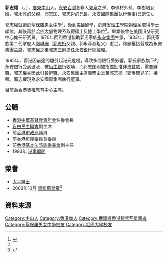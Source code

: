 '''郭志權''' {{SBSHK}}{{JP}}（{{lang-en|Philip Kwok}}，{{bd|1938年|}}），[[廣東|廣東]][[中山市|中山]]人。[[永安百貨|永安百貨]]創辦人[[郭泉_(商人)|郭泉]]之孫、李佩材外孫、李樹培女婿，[[郭永淳|郭永淳]]的父親、郭志匡、郭志舜的兄長，[[永安國際集團|永安國際集團]][[執行董事|執行董事]](已退任)。

郭志權就讀於[[聖保羅男女中學|聖保羅男女中學]]<ref name="郭琳褒博士兩位公子 郭志權郭志匡 榮獲博士榮銜">{{cite news |title=郭琳褒博士兩位公子 郭志權郭志匡 榮獲博士榮銜 |url=https://mmis.hkpl.gov.hk/coverpage/-/coverpage/view?_coverpage_WAR_mmisportalportlet_hsf=%E7%95%A2%E6%A5%AD%E7%A6%AE&_coverpage_WAR_mmisportalportlet_actual_q=%28%20verbatim_dc.collection%3A%28%22Old%5C%20HK%5C%20Newspapers%22%29%20%29%20AND+%28%20%28%20allTermsMandatory%3A%28true%29%20OR+all_dc.title%3A%28%E7%95%A2%E6%A5%AD%E7%A6%AE%29%20OR+all_dc.creator%3A%28%E7%95%A2%E6%A5%AD%E7%A6%AE%29%20OR+all_dc.contributor%3A%28%E7%95%A2%E6%A5%AD%E7%A6%AE%29%20OR+all_dc.subject%3A%28%E7%95%A2%E6%A5%AD%E7%A6%AE%29%20OR+fulltext%3A%28%E7%95%A2%E6%A5%AD%E7%A6%AE%29%20OR+all_dc.description%3A%28%E7%95%A2%E6%A5%AD%E7%A6%AE%29%20%29%20%29&_coverpage_WAR_mmisportalportlet_sort_field=dc.publicationdate_bsort&p_r_p_-1078056564_c=QF757YsWv5%2BakvA8rFW5EixNi4cveGHS&_coverpage_WAR_mmisportalportlet_o=1010&_coverpage_WAR_mmisportalportlet_sort_order=desc&_coverpage_WAR_mmisportalportlet_filter=dc.publicationdate_dt%3A%5B1960-01-01T00%3A00%3A00Z+TO+1969-12-31T15%3A59%3A59Z%5D |page=14 |language= |publisher=華僑日報 | date=1965-07-10 |accessdate=2022-04-21 |quote= }}</ref>，後到[[美國|美國]]留學，於[[麻省理工學院|麻省理工學院]][[物理|物理]]系取得學士學位，其後再於[[哈佛大學|哈佛大學]]物理系取得[[碩士|碩士]]及[[博士|博士]]學位<ref name="郭琳褒博士兩位公子 郭志權郭志匡 榮獲博士榮銜" />。畢業後曾在[[美國|美國]][[IBM|IBM]]研究中心擔任研究員。1970年回到香港協助郭氏家族[[永安集團|永安集團]]生意，1983年，郭氏家族第二代掌舵人[[郭琳珊|郭琳珊]]（[[郭志桁|郭志桁]]父親、郭永淳叔祖父）逝世，郭志權接替成為永安集團主席，郭志權之弟[[郭志匡|郭志匡]]則擔任[[永安銀行|永安銀行]]總經理。

1985年，香港因前途問題引起港元危機，導致多間銀行受影響，郭氏家族旗下的永安銀行受到波及，被[[恒生銀行|恒生銀行]]收購，而郭志匡則被指控批准非法[[貸款|貸款]]，需要辭職，郭志權亦因此引咎辭職，永安集團主席職務由堂弟[[郭志樑|郭志樑]]（郭琳珊兒子）接替。郭志權現為永安國際集團執行董事。

目前為香港智權教育中心主席。

==公職==
*[[香港中華基督教青年會|香港中華基督教青年會]]名譽會長
*[[自由民主聯會|自由民主聯會]]副主席
*前[[香港市政局|香港市政局]]議員
*前[[香港房屋委員會|香港房屋委員會]]委員
*前[[香港基本法諮詢委員會|香港基本法諮詢委員會]]副主任
*1993年 [[港事顧問|港事顧問]]

==榮譽==
*[[太平紳士|太平紳士]]
*2003年10月 [[銀紫荊星章|銀紫荊星章]]<ref>{{cite web|url=http://paper.wenweipo.com/2003/07/01/HK0307010239.htm |title=香港特區政府二○○三年授勳名單 |publisher=文匯報 |date=2003-07-01|accessdate=2020-10-18}}</ref>

==資料來源==
{{Reflist}}

[[Category:中山人|Category:中山人]]
[[Category:香港商人|Category:香港商人]]
[[Category:獲頒授香港銀紫荊星章者|Category:獲頒授香港銀紫荊星章者]]
[[Category:聖保羅男女中學校友|Category:聖保羅男女中學校友]]
[[Category:哈佛大學校友|Category:哈佛大學校友]]